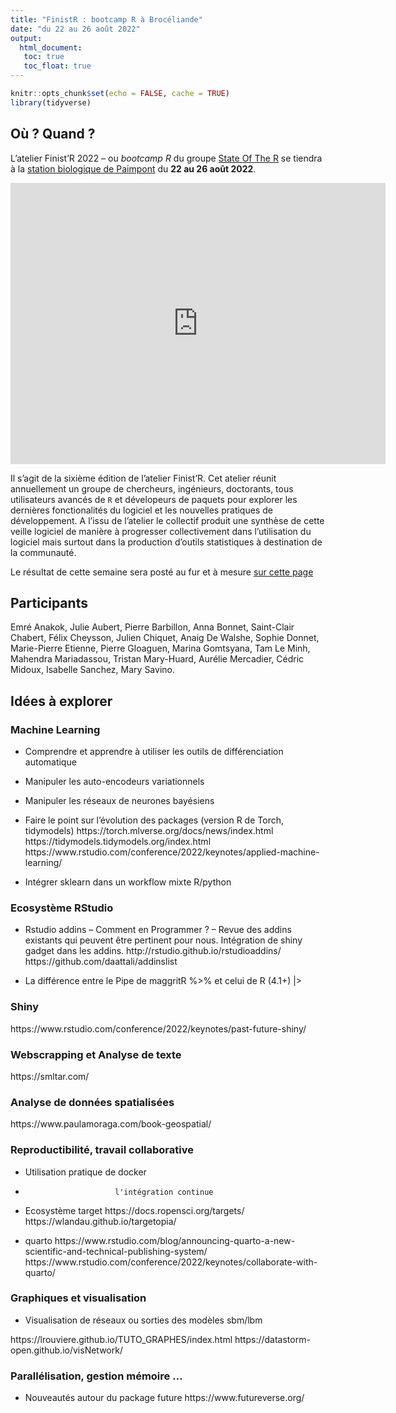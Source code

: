 ```yaml
---
title: "FinistR : bootcamp R à Brocéliande"
date: "du 22 au 26 août 2022"
output: 
  html_document:
   toc: true
   toc_float: true
---
```


```r
knitr::opts_chunk$set(echo = FALSE, cache = TRUE)
library(tidyverse)
```

## Où ? Quand ?

L'atelier Finist'R 2022 -- ou *bootcamp R* du groupe  [State Of The R](https://stateofther.github.io/)  se tiendra à la [station biologique de Paimpont](https://paimpont.univ-rennes1.fr/) du **22 au 26 août 2022**.


<iframe src="https://www.google.com/maps/embed?pb=!1m18!1m12!1m3!1d85436.48346682862!2d-2.3083283318138617!3d47.996510840576136!2m3!1f0!2f0!3f0!3m2!1i1024!2i768!4f13.1!3m3!1m2!1s0x480fb26a315ea6b5%3A0x1f048894aa81345b!2sBiology%20Station%20-%20University%20of%20Rennes%201!5e0!3m2!1sen!2sfr!4v1657203162856!5m2!1sen!2sfr" width="600" height="450" style="border:0;" allowfullscreen="" loading="lazy" referrerpolicy="no-referrer-when-downgrade"></iframe>


Il s'agit de la sixième édition de l'atelier Finist'R. Cet atelier réunit annuellement un groupe de chercheurs, ingénieurs, doctorants, tous utilisateurs avancés de `R` et dévelopeurs de paquets pour explorer les dernières fonctionalités du logiciel et les nouvelles pratiques de développement. A l'issu de l'atelier le collectif produit une synthèse de cette veille logiciel de manière à progresser collectivement dans l'utilisation du logiciel mais surtout dans la production d'outils statistiques à destination de la communauté.

Le résultat de cette semaine sera posté au fur et à mesure  [sur cette page](https://stateofther.github.io/finistR2022/index.html)

## Participants
Emré Anakok, Julie Aubert,  Pierre Barbillon, Anna Bonnet, Saint-Clair Chabert, Félix Cheysson, Julien Chiquet, Anaig De Walshe,  Sophie Donnet, Marie-Pierre Etienne, Pierre Gloaguen, Marina Gomtsyana,  Tam Le Minh, Mahendra Mariadassou, Tristan Mary-Huard, Aurélie Mercadier, Cédric Midoux, Isabelle Sanchez, Mary Savino.


## Idées à explorer

### Machine Learning

- Comprendre et apprendre à utiliser les outils de différenciation automatique
- Manipuler les auto-encodeurs variationnels
- Manipuler les réseaux de neurones bayésiens
- Faire le point sur l'évolution des packages (version R de Torch, tidymodels)
https://torch.mlverse.org/docs/news/index.html
https://tidymodels.tidymodels.org/index.html
https://www.rstudio.com/conference/2022/keynotes/applied-machine-learning/

- Intégrer sklearn dans un workflow mixte R/python

### Ecosystème RStudio

- Rstudio addins
-- Comment en Programmer ?
-- Revue des addins existants qui peuvent être pertinent pour nous. 
Intégration de shiny gadget dans les addins.
http://rstudio.github.io/rstudioaddins/
https://github.com/daattali/addinslist

- La différence entre le Pipe de maggritR %>% et celui de R (4.1+) |>

### Shiny

https://www.rstudio.com/conference/2022/keynotes/past-future-shiny/

### Webscrapping et Analyse de texte

https://smltar.com/


### Analyse de données spatialisées

https://www.paulamoraga.com/book-geospatial/


### Reproductibilité, travail collaborative

- Utilisation pratique de docker
-                         l'intégration continue
- Ecosystème target
https://docs.ropensci.org/targets/
https://wlandau.github.io/targetopia/

- quarto
https://www.rstudio.com/blog/announcing-quarto-a-new-scientific-and-technical-publishing-system/
https://www.rstudio.com/conference/2022/keynotes/collaborate-with-quarto/

### Graphiques et visualisation

- Visualisation de réseaux ou sorties des modèles sbm/lbm

https://lrouviere.github.io/TUTO_GRAPHES/index.html
https://datastorm-open.github.io/visNetwork/

### Parallélisation, gestion mémoire ...

- Nouveautés autour du package future
https://www.futureverse.org/







